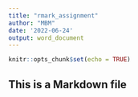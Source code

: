 ```yaml
---
title: "rmark_assignment"
author: "MBM"
date: '2022-06-24'
output: word_document
---
```


```r
knitr::opts_chunk$set(echo = TRUE)
```

## This is a Markdown file